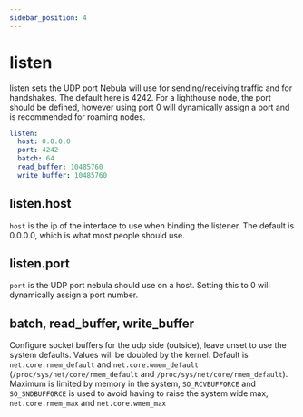 ```yaml
---
sidebar_position: 4
---
```


# listen

listen sets the UDP port Nebula will use for sending/receiving traffic and for handshakes. The default here is 4242. For
a lighthouse node, the port should be defined, however using port 0 will dynamically assign a port and is recommended
for roaming nodes.

```yml
listen:
  host: 0.0.0.0
  port: 4242
  batch: 64
  read_buffer: 10485760
  write_buffer: 10485760
```

## listen.host

`host` is the ip of the interface to use when binding the listener. The default is 0.0.0.0, which is what most people
should use.

## listen.port

`port` is the UDP port nebula should use on a host. Setting this to 0 will dynamically assign a port number.

## batch, read_buffer, write_buffer

Configure socket buffers for the udp side (outside), leave unset to use the system defaults. Values will be doubled by
the kernel. Default is `net.core.rmem_default` and `net.core.wmem_default` (`/proc/sys/net/core/rmem_default` and
`/proc/sys/net/core/rmem_default`). Maximum is limited by memory in the system, `SO_RCVBUFFORCE` and `SO_SNDBUFFORCE` is
used to avoid having to raise the system wide max, `net.core.rmem_max` and `net.core.wmem_max`
